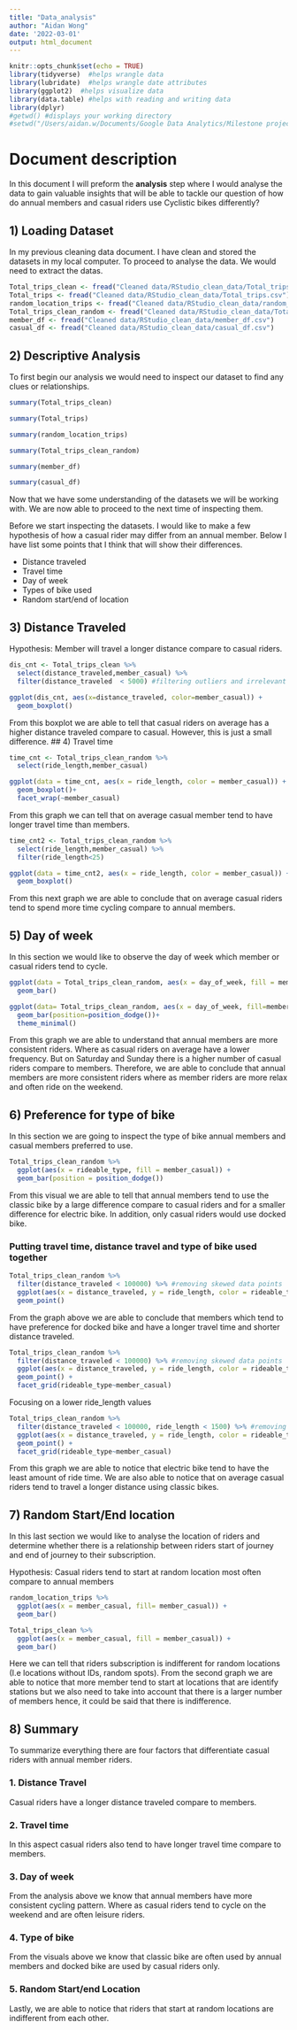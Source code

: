 ```yaml
---
title: "Data_analysis"
author: "Aidan Wong"
date: '2022-03-01'
output: html_document
---
```


```r
knitr::opts_chunk$set(echo = TRUE)
library(tidyverse)  #helps wrangle data
library(lubridate)  #helps wrangle date attributes
library(ggplot2)  #helps visualize data
library(data.table) #helps with reading and writing data
library(dplyr)
#getwd() #displays your working directory
#setwd("/Users/aidan.w/Documents/Google Data Analytics/Milestone project/Dataset/Past 12 months data")


```

# Document description

In this document I will preform the **analysis** step where I would analyse the data to gain valuable insights that will be able to tackle our question of how do annual members and casual riders use Cyclistic bikes differently?

## 1) Loading Dataset
In my previous cleaning data document. I have clean and stored the datasets in my local computer. To proceed to analyse the data. We would need to extract the datas.
```r
Total_trips_clean <- fread("Cleaned data/RStudio_clean_data/Total_trips_clean.csv")
Total_trips <- fread("Cleaned data/RStudio_clean_data/Total_trips.csv")
random_location_trips <- fread("Cleaned data/RStudio_clean_data/random_location_trips.csv")
Total_trips_clean_random <- fread("Cleaned data/RStudio_clean_data/Total_trips_clean_random.csv")
member_df <- fread("Cleaned data/RStudio_clean_data/member_df.csv")
casual_df <- fread("Cleaned data/RStudio_clean_data/casual_df.csv")
```

## 2) Descriptive Analysis

To first begin our analysis we would need to inspect our dataset to find any clues or relationships.
```r
summary(Total_trips_clean)
```

```r
summary(Total_trips)
```

```r
summary(random_location_trips)
```

```r
summary(Total_trips_clean_random)
```

```r
summary(member_df)
```

```r
summary(casual_df)
```

Now that we have some understanding of the datasets we will be working with. We are now able to proceed to the next time of inspecting them.

Before we start inspecting the datasets. I would like to make a few hypothesis of how a casual rider may differ from an annual member. Below I have list some points that I think that will show their differences.

* Distance traveled
* Travel time
* Day of week
* Types of bike used
* Random start/end of location

## 3) Distance Traveled
Hypothesis: Member will travel a longer distance compare to casual riders.

```r
dis_cnt <- Total_trips_clean %>% 
  select(distance_traveled,member_casual) %>% 
  filter(distance_traveled  < 5000) #filtering outliers and irrelevant data.
```


```r
ggplot(dis_cnt, aes(x=distance_traveled, color=member_casual)) +
  geom_boxplot()
```
From this boxplot we are able to tell that casual riders on average has a higher distance traveled compare to casual. However, this is just a small difference.
## 4) Travel time

```r
time_cnt <- Total_trips_clean_random %>% 
  select(ride_length,member_casual)
```

```r
ggplot(data = time_cnt, aes(x = ride_length, color = member_casual)) +
  geom_boxplot()+
  facet_wrap(~member_casual) 
```

From this graph we can tell that on average casual member tend to have longer travel time than members.

```r
time_cnt2 <- Total_trips_clean_random %>% 
  select(ride_length,member_casual) %>% 
  filter(ride_length<25)
```

```r
ggplot(data = time_cnt2, aes(x = ride_length, color = member_casual)) +
  geom_boxplot()
```
From this next graph we are able to conclude that on average casual riders tend to spend more time cycling compare to annual members.

## 5) Day of week
In this section we would like to observe the day of week which member or casual riders tend to cycle.

```r
ggplot(data = Total_trips_clean_random, aes(x = day_of_week, fill = member_casual)) +
  geom_bar() 


```
```r
ggplot(data= Total_trips_clean_random, aes(x = day_of_week, fill=member_casual)) +
  geom_bar(position=position_dodge())+
  theme_minimal()
```

From this graph we are able to understand that annual members are more consistent riders. Where as casual riders on average have a lower frequency. But on Saturday and Sunday there is a higher number of casual riders compare to members. Therefore, we are able to conclude that annual members are more consistent riders where as member riders are more relax and often ride on the weekend.

## 6) Preference for type of bike
In this section we are going to inspect the type of bike annual members and casual members preferred to use.

```r
Total_trips_clean_random %>% 
  ggplot(aes(x = rideable_type, fill = member_casual)) +
  geom_bar(position = position_dodge())
```

From this visual we are able to tell that annual members tend to use the classic bike by a large difference compare to casual riders and for a smaller difference for electric bike. In addition, only casual riders would use docked bike.

### Putting travel time, distance travel and type of bike used together

```r
Total_trips_clean_random %>% 
  filter(distance_traveled < 100000) %>% #removing skewed data points
  ggplot(aes(x = distance_traveled, y = ride_length, color = rideable_type, shape = member_casual)) +
  geom_point()
```
From the graph above we are able to conclude that members which tend to have preference for docked bike and have a longer travel time and shorter distance traveled.

```r
Total_trips_clean_random %>% 
  filter(distance_traveled < 100000) %>% #removing skewed data points
  ggplot(aes(x = distance_traveled, y = ride_length, color = rideable_type, shape = member_casual)) +
  geom_point() +
  facet_grid(rideable_type~member_casual)
```
Focusing on a lower ride_length values
```r
Total_trips_clean_random %>% 
  filter(distance_traveled < 100000, ride_length < 1500) %>% #removing skewed/distrubiting data points
  ggplot(aes(x = distance_traveled, y = ride_length, color = rideable_type, shape = member_casual)) +
  geom_point() +
  facet_grid(rideable_type~member_casual)
```
From this graph we are able to notice that electric bike tend to have the least amount of ride time. We are also able to notice that on average casual riders tend to travel a longer distance using classic bikes.

## 7) Random Start/End location
In this last section we would like to analyse the location of riders and determine whether there is a relationship between riders start of journey and end of journey to their subscription.

Hypothesis: Casual riders tend to start at random location most often compare to annual members

```r
random_location_trips %>% 
  ggplot(aes(x = member_casual, fill= member_casual)) +
  geom_bar()

```

```r
Total_trips_clean %>% 
  ggplot(aes(x = member_casual, fill = member_casual)) +
  geom_bar()
```

Here we can tell that riders subscription is indifferent for random locations (I.e locations without IDs, random spots). From the second graph we are able to notice that more member tend to start at locations that are identify stations but we also need to take into account that there is a larger number of members hence, it could be said that there is indifference.

## 8) Summary

To summarize everything there are four factors that differentiate casual riders with annual member riders.

### 1. Distance Travel
Casual riders have a longer distance traveled compare to members.

### 2. Travel time
In this aspect casual riders also tend to have longer travel time compare to members.

### 3. Day of week
From the analysis above we know that annual members have more consistent cycling pattern. Where as casual riders tend to cycle on the weekend and are often leisure riders.

### 4. Type of bike
From the visuals above we know that classic bike are often used by annual members and docked bike are used by casual riders only.

### 5. Random Start/end Location
Lastly, we are able to notice that riders that start at random locations are indifferent from each other.